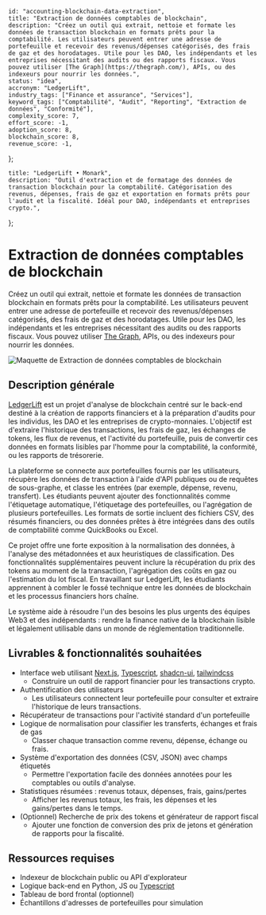     id: "accounting-blockchain-data-extraction",
    title: "Extraction de données comptables de blockchain",
    description: "Créez un outil qui extrait, nettoie et formate les données de transaction blockchain en formats prêts pour la comptabilité. Les utilisateurs peuvent entrer une adresse de portefeuille et recevoir des revenus/dépenses catégorisés, des frais de gaz et des horodatages. Utile pour les DAO, les indépendants et les entreprises nécessitant des audits ou des rapports fiscaux. Vous pouvez utiliser [The Graph](https://thegraph.com/), APIs, ou des indexeurs pour nourrir les données.",
    status: "idea",
    accronym: "LedgerLift",
    industry_tags: ["Finance et assurance", "Services"],
    keyword_tags: ["Comptabilité", "Audit", "Reporting", "Extraction de données", "Conformité"],
    complexity_score: 7,
    effort_score: -1,
    adoption_score: 8,
    blockchain_score: 8,
    revenue_score: -1,
};

    title: "LedgerLift • Monark",
    description: "Outil d'extraction et de formatage des données de transaction blockchain pour la comptabilité. Catégorisation des revenus, dépenses, frais de gaz et exportation en formats prêts pour l'audit et la fiscalité. Idéal pour DAO, indépendants et entreprises crypto.",
};

# Extraction de données comptables de blockchain

Créez un outil qui extrait, nettoie et formate les données de transaction blockchain en formats prêts pour la comptabilité. Les utilisateurs peuvent entrer une adresse de portefeuille et recevoir des revenus/dépenses catégorisés, des frais de gaz et des horodatages. Utile pour les DAO, les indépendants et les entreprises nécessitant des audits ou des rapports fiscaux. Vous pouvez utiliser [The Graph](https://thegraph.com/), APIs, ou des indexeurs pour nourrir les données.

![Maquette de Extraction de données comptables de blockchain](/images/project/accounting-blockchain-data-extraction.jpg)

## Description générale

[LedgerLift](https://ledgerlift.monark.io) est un projet d'analyse de blockchain centré sur le back-end destiné à la création de rapports financiers et à la préparation d'audits pour les individus, les DAO et les entreprises de crypto-monnaies. L'objectif est d'extraire l'historique des transactions, les frais de gaz, les échanges de tokens, les flux de revenus, et l'activité du portefeuille, puis de convertir ces données en formats lisibles par l'homme pour la comptabilité, la conformité, ou les rapports de trésorerie.

La plateforme se connecte aux portefeuilles fournis par les utilisateurs, récupère les données de transaction à l'aide d'API publiques ou de requêtes de sous-graphe, et classe les entrées (par exemple, dépense, revenu, transfert). Les étudiants peuvent ajouter des fonctionnalités comme l'étiquetage automatique, l'étiquetage des portefeuilles, ou l'agrégation de plusieurs portefeuilles. Les formats de sortie incluent des fichiers CSV, des résumés financiers, ou des données prêtes à être intégrées dans des outils de comptabilité comme QuickBooks ou Excel.

Ce projet offre une forte exposition à la normalisation des données, à l'analyse des métadonnées et aux heuristiques de classification. Des fonctionnalités supplémentaires peuvent inclure la récupération du prix des tokens au moment de la transaction, l'agrégation des coûts en gaz ou l'estimation du lot fiscal. En travaillant sur LedgerLift, les étudiants apprennent à combler le fossé technique entre les données de blockchain et les processus financiers hors chaîne.

Le système aide à résoudre l'un des besoins les plus urgents des équipes Web3 et des indépendants : rendre la finance native de la blockchain lisible et légalement utilisable dans un monde de réglementation traditionnelle.

## Livrables & fonctionnalités souhaitées

- Interface web utilisant [Next.js](https://nextjs.org/), [Typescript](https://www.typescriptlang.org/), [shadcn-ui](https://ui.shadcn.com/), [tailwindcss](https://tailwindcss.com/)  
   - Construire un outil de rapport financier pour les transactions crypto.
- Authentification des utilisateurs  
   - Les utilisateurs connectent leur portefeuille pour consulter et extraire l'historique de leurs transactions.
- Récupérateur de transactions pour l'activité standard d'un portefeuille  
- Logique de normalisation pour classifier les transferts, échanges et frais de gas  
   - Classer chaque transaction comme revenu, dépense, échange ou frais.
- Système d'exportation des données (CSV, JSON) avec champs étiquetés  
   - Permettre l'exportation facile des données annotées pour les comptables ou outils d'analyse.
- Statistiques résumées : revenus totaux, dépenses, frais, gains/pertes  
   - Afficher les revenus totaux, les frais, les dépenses et les gains/pertes dans le temps.
- (Optionnel) Recherche de prix des tokens et générateur de rapport fiscal  
   - Ajouter une fonction de conversion des prix de jetons et génération de rapports pour la fiscalité.


## Ressources requises

- Indexeur de blockchain public ou API d'explorateur
- Logique back-end en Python, JS ou [Typescript](https://www.typescriptlang.org/)
- Tableau de bord frontal (optionnel)
- Échantillons d'adresses de portefeuilles pour simulation